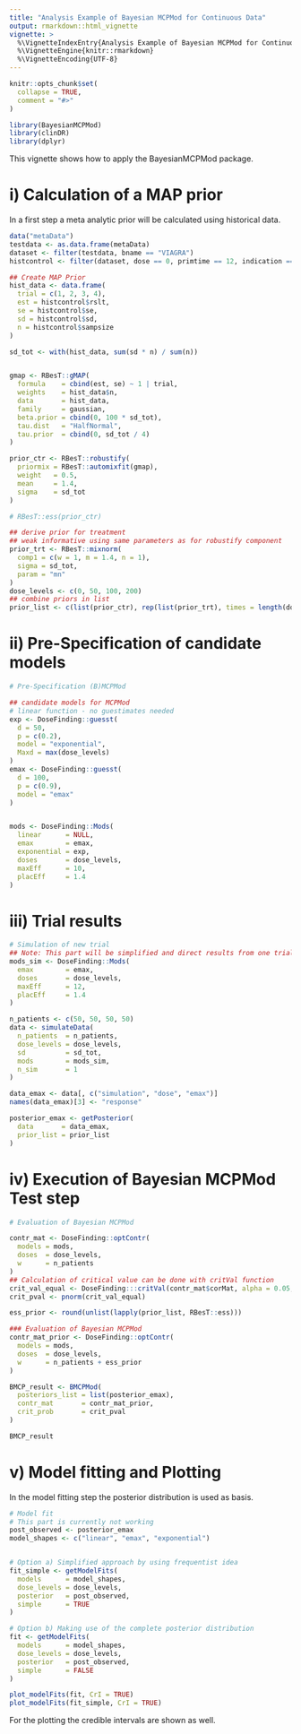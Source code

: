 ```yaml
---
title: "Analysis Example of Bayesian MCPMod for Continuous Data"
output: rmarkdown::html_vignette
vignette: >
  %\VignetteIndexEntry{Analysis Example of Bayesian MCPMod for Continuous Data}
  %\VignetteEngine{knitr::rmarkdown}
  %\VignetteEncoding{UTF-8}
---
```


```r
knitr::opts_chunk$set(
  collapse = TRUE,
  comment = "#>"
)
```

```r
library(BayesianMCPMod)
library(clinDR)
library(dplyr)
```
This vignette shows how to apply the BayesianMCPMod package.

# i) Calculation of a MAP prior
In a first step a meta analytic prior will be calculated using historical data.
```r
data("metaData")
testdata <- as.data.frame(metaData)
dataset <- filter(testdata, bname == "VIAGRA")
histcontrol <- filter(dataset, dose == 0, primtime == 12, indication == "ERECTILE DYSFUNCTION")

## Create MAP Prior
hist_data <- data.frame(
  trial = c(1, 2, 3, 4),
  est = histcontrol$rslt,
  se = histcontrol$se,
  sd = histcontrol$sd,
  n = histcontrol$sampsize
)

sd_tot <- with(hist_data, sum(sd * n) / sum(n))


gmap <- RBesT::gMAP(
  formula    = cbind(est, se) ~ 1 | trial,
  weights    = hist_data$n,
  data       = hist_data,
  family     = gaussian,
  beta.prior = cbind(0, 100 * sd_tot),
  tau.dist   = "HalfNormal",
  tau.prior  = cbind(0, sd_tot / 4)
)

prior_ctr <- RBesT::robustify(
  priormix = RBesT::automixfit(gmap),
  weight   = 0.5,
  mean     = 1.4,
  sigma    = sd_tot
)

# RBesT::ess(prior_ctr)

## derive prior for treatment
## weak informative using same parameters as for robustify component
prior_trt <- RBesT::mixnorm(
  comp1 = c(w = 1, m = 1.4, n = 1),
  sigma = sd_tot,
  param = "mn"
)
dose_levels <- c(0, 50, 100, 200)
## combine priors in list
prior_list <- c(list(prior_ctr), rep(list(prior_trt), times = length(dose_levels[-1])))
```
# ii) Pre-Specification of candidate models 
```r
# Pre-Specification (B)MCPMod

## candidate models for MCPMod
# linear function - no guestimates needed
exp <- DoseFinding::guesst(
  d = 50,
  p = c(0.2),
  model = "exponential",
  Maxd = max(dose_levels)
)
emax <- DoseFinding::guesst(
  d = 100,
  p = c(0.9),
  model = "emax"
)


mods <- DoseFinding::Mods(
  linear      = NULL,
  emax        = emax,
  exponential = exp,
  doses       = dose_levels,
  maxEff      = 10,
  placEff     = 1.4
)
```
# iii) Trial results
```r
# Simulation of new trial
## Note: This part will be simplified and direct results from one trial will be used
mods_sim <- DoseFinding::Mods(
  emax        = emax,
  doses       = dose_levels,
  maxEff      = 12,
  placEff     = 1.4
)

n_patients <- c(50, 50, 50, 50)
data <- simulateData(
  n_patients  = n_patients,
  dose_levels = dose_levels,
  sd          = sd_tot,
  mods        = mods_sim,
  n_sim       = 1
)

data_emax <- data[, c("simulation", "dose", "emax")]
names(data_emax)[3] <- "response"

posterior_emax <- getPosterior(
  data       = data_emax,
  prior_list = prior_list
)
```

# iv) Execution of Bayesian MCPMod Test step
```r
# Evaluation of Bayesian MCPMod

contr_mat <- DoseFinding::optContr(
  models = mods,
  doses  = dose_levels,
  w      = n_patients
)
## Calculation of critical value can be done with critVal function
crit_val_equal <- DoseFinding:::critVal(contr_mat$corMat, alpha = 0.05, df = 0, alternative = "one.sided")
crit_pval <- pnorm(crit_val_equal)

ess_prior <- round(unlist(lapply(prior_list, RBesT::ess)))

### Evaluation of Bayesian MCPMod
contr_mat_prior <- DoseFinding::optContr(
  models = mods,
  doses  = dose_levels,
  w      = n_patients + ess_prior
)

BMCP_result <- BMCPMod(
  posteriors_list = list(posterior_emax),
  contr_mat       = contr_mat_prior,
  crit_prob       = crit_pval
)

BMCP_result
```

# v) Model fitting and Plotting
In the model fitting step the posterior distribution is used as basis. 
```r
# Model fit
# This part is currently not working
post_observed <- posterior_emax
model_shapes <- c("linear", "emax", "exponential")


# Option a) Simplified approach by using frequentist idea
fit_simple <- getModelFits(
  models      = model_shapes,
  dose_levels = dose_levels,
  posterior   = post_observed,
  simple      = TRUE
)

# Option b) Making use of the complete posterior distribution
fit <- getModelFits(
  models      = model_shapes,
  dose_levels = dose_levels,
  posterior   = post_observed,
  simple      = FALSE
)
```

```r
plot_modelFits(fit, CrI = TRUE)
plot_modelFits(fit_simple, CrI = TRUE)
```
For the plotting the credible intervals are shown as well.

